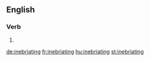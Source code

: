 ==English==

===Verb===
{{head|en}}

# {{present participle of|inebriate|lang=en}}

[[de:inebriating]]
[[fr:inebriating]]
[[hu:inebriating]]
[[st:inebriating]]